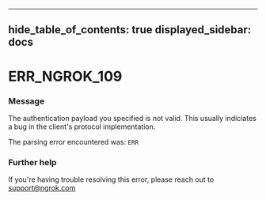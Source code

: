 

---
hide_table_of_contents: true
displayed_sidebar: docs
---


# ERR_NGROK_109

### Message
The authentication payload you specified is not valid.
This usually indiciates a bug in the client's protocol implementation.

The parsing error encountered was:
`ERR`

<ErrorDetails error="err_ngrok_109" />



### Further help
If you're having trouble resolving this error, please reach out to [support@ngrok.com](mailto:support@ngrok.com?subject=Help%20with%20ERR_NGROK_109)

